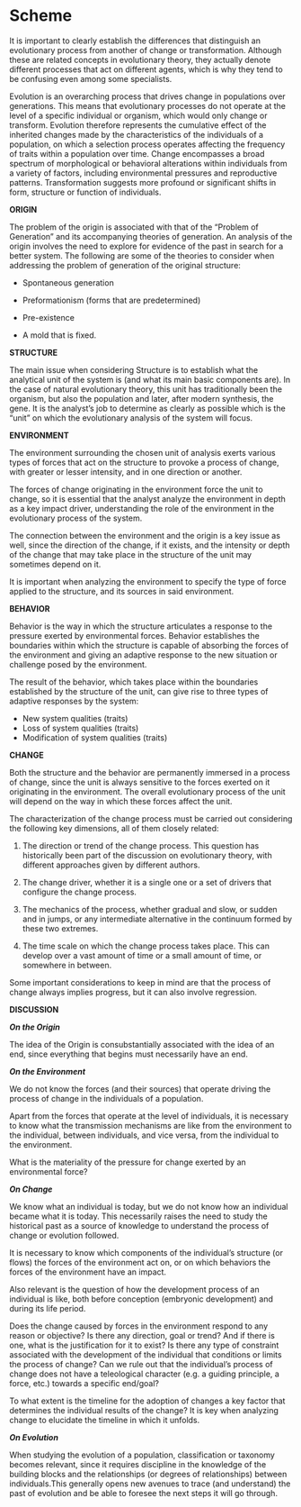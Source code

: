 # Scheme

It is important to clearly establish the differences that distinguish an evolutionary process from another of change or transformation. Although these are related concepts in evolutionary theory, they actually denote different processes that act on different agents, which is why they tend to be confusing even among some specialists.

Evolution is an overarching process that drives change in populations over generations. This means that evolutionary processes do not operate at the level of a specific individual or organism, which would only change or transform. Evolution therefore represents the cumulative effect of the inherited changes made by the characteristics of the individuals of a population, on which a selection process operates affecting the frequency of traits within a population over time. Change encompasses a broad spectrum of morphological or behavioral alterations within individuals from a variety of factors, including environmental pressures and reproductive patterns. Transformation suggests more profound or significant shifts in form, structure or function of individuals.

**ORIGIN**

The problem of the origin is associated with that of the "Problem of Generation" and its accompanying theories of generation. An analysis of the origin involves the need to explore for evidence of the past in search for a better system. The following are some of the theories to consider when addressing the problem of generation of the original structure:

-   Spontaneous generation

-   Preformationism (forms that are predetermined)

-   Pre-existence

-   A mold that is fixed.

**STRUCTURE**

The main issue when considering Structure is to establish what the analytical unit of the system is (and what its main basic components are). In the case of natural evolutionary theory, this unit has traditionally been the organism, but also the population and later, after modern synthesis, the gene. It is the analyst's job to determine as clearly as possible which is the "unit" on which the evolutionary analysis of the system will focus.

**ENVIRONMENT**

The environment surrounding the chosen unit of analysis exerts various types of forces that act on the structure to provoke a process of change, with greater or lesser intensity, and in one direction or another.

The forces of change originating in the environment force the unit to change, so it is essential that the analyst analyze the environment in depth as a key impact driver, understanding the role of the environment in the evolutionary process of the system.

The connection between the environment and the origin is a key issue as well, since the direction of the change, if it exists, and the intensity or depth of the change that may take place in the structure of the unit may sometimes depend on it.

It is important when analyzing the environment to specify the type of force applied to the structure, and its sources in said environment.

**BEHAVIOR**

Behavior is the way in which the structure articulates a response to the pressure exerted by environmental forces. Behavior establishes the boundaries within which the structure is capable of absorbing the forces of the environment and giving an adaptive response to the new situation or challenge posed by the environment.

The result of the behavior, which takes place within the boundaries established by the structure of the unit, can give rise to three types of adaptive responses by the system:

-   New system qualities (traits)
-   Loss of system qualities (traits)
-   Modification of system qualities (traits)

**CHANGE**

Both the structure and the behavior are permanently immersed in a process of change, since the unit is always sensitive to the forces exerted on it originating in the environment. The overall evolutionary process of the unit will depend on the way in which these forces affect the unit.

The characterization of the change process must be carried out considering the following key dimensions, all of them closely related:

1.  The direction or trend of the change process. This question has historically been part of the discussion on evolutionary theory, with different approaches given by different authors.

2.  The change driver, whether it is a single one or a set of drivers that configure the change process.

3.  The mechanics of the process, whether gradual and slow, or sudden and in jumps, or any intermediate alternative in the continuum formed by these two extremes.

4.  The time scale on which the change process takes place. This can develop over a vast amount of time or a small amount of time, or somewhere in between.

Some important considerations to keep in mind are that the process of change always implies progress, but it can also involve regression.

**DISCUSSION**

***On the Origin***

The idea of the Origin is consubstantially associated with the idea of an end, since everything that begins must necessarily have an end.

***On the Environment***

We do not know the forces (and their sources) that operate driving the process of change in the individuals of a population.

Apart from the forces that operate at the level of individuals, it is necessary to know what the transmission mechanisms are like from the environment to the individual, between individuals, and vice versa, from the individual to the environment. 

What is the materiality of the pressure for change exerted by an environmental force?

***On Change***

We know what an individual is today, but we do not know how an individual became what it is today. This necessarily raises the need to study the historical past as a source of knowledge to understand the process of change or evolution followed.

It is necessary to know which components of the individual's structure (or flows) the forces of the environment act on, or on which behaviors the forces of the environment have an impact.

Also relevant is the question of how the development process of an individual is like, both before conception (embryonic development) and during its life period.

Does the change caused by forces in the environment respond to any reason or objective? Is there any direction, goal or trend? And if there is one, what is the justification for it to exist? Is there any type of constraint associated with the development of the individual that conditions or limits the process of change?  Can we rule out that the individual's process of change does not have a teleological character (e.g. a guiding principle, a force, etc.) towards a specific end/goal?

To what extent is the timeline for the adoption of changes a key factor that determines the individual results of the change? It is key when analyzing change to elucidate the timeline in which it unfolds.

***On Evolution***

When studying the evolution of a population, classification or taxonomy becomes relevant, since it requires discipline in the knowledge of the building blocks and the relationships (or degrees of relationships) between individuals.This generally opens new avenues to trace (and understand) the past of evolution and be able to foresee the next steps it will go through.
